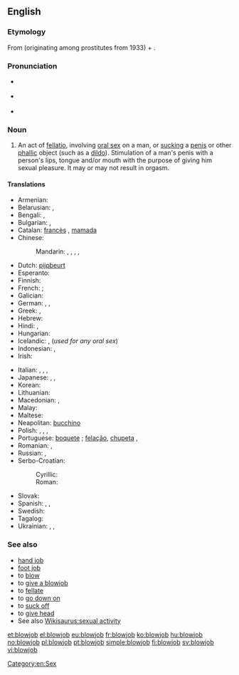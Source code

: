 ==English==
{{wikipedia}}

===Etymology===
From {{term|blow|blow off|to fellate}} (originating among prostitutes from 1933) + {{term|job}}.

===Pronunciation===
* {{a|UK}} {{IPA|/ˈbləʊdʒɒb/}}
* {{a|US}} {{IPA|/ˈbloʊdʒɑb/}}
* {{audio|en-us-blowjob.ogg|Audio (US)}}

===Noun===
{{en-noun}}

# {{context|sex|slang|lang=en}} An act of [[fellatio]], involving [[oral sex]] on a man, or [[suck]]ing a [[penis]] or other [[phallic]] object (such as a [[dildo]]). Stimulation of a man's penis with a person's lips, tongue and/or mouth with the purpose of giving him sexual pleasure. It may or may not result in orgasm.

====Translations====
{{trans-top|the act of fellatio}}
* Armenian: {{t|hy|մինետ|tr=minet}}
* Belarusian: {{t|be|мінет|m|tr=minjét|sc=Cyrl}}, {{t|be|адсос|m|tr=adsós|sc=Cyrl}}
* Bengali: {{t|bn|ব্লোজব|tr=blojôb|sc=Beng}}, {{t|bn|ব্লো-জব|tr=blo-jôb|sc=Beng}}
* Bulgarian: {{t+|bg|свирка|f|tr=svirka}}, {{t|bg|минет|m|tr=minét}}
* Catalan: [[francès]] {{g|m}}, [[mamada]] {{g|f}}
* Chinese:
*: Mandarin: {{t+|cmn|口交|tr=kǒujiāo|sc=Hani}}, {{t|cmn|吹功|tr=chuī​gōng|sc=Hani}}, {{t|cmn|吹簫|sc=Hani}}, {{t+|cmn|吹箫|tr=chuīxiāo|sc=Hani}}, {{t+|cmn|口淫|tr=kǒuyín|sc=Hani}}
* Dutch: [[pijpbeurt]]
* Esperanto: {{t|eo|kaclekado}}
* Finnish: {{t|fi|suihinotto}}
* French: {{t+|fr|fellation|f}}; {{t+|fr|pipe|f}}
* Galician: {{t|gl|mamada|f}}
* German: {{t+|de|Blasen|n}}, {{t|de|Sex auf "Französisch"|m}}, {{t+|de|Blowjob|m}}
* Greek: {{t+|el|πίπα|f|tr=pípa}},  {{t+|el|τσιμπούκι|tr=tsimpoύki}}
* Hebrew: {{t+|he|מציצה|tr=mtsitsa}}
* Hindi: {{t|hi|शिश्न चूषण|tr=śiśna cūṣaṇ|sc=Deva}}, {{t|hi|मुख-मैथुन|tr=mukha-maithuna|sc=Deva}}
* Hungarian: {{t+|hu|leszopás}}
* Icelandic: {{t|is|tott|n}}, {{t|is|munnmök|n-p}} (''used for any oral sex'')
* Indonesian: {{t|id|fellatio|m}}, {{t|id|blowjob}}
* Irish: {{t|ga|jab diúlta|m}}
{{trans-mid}}
* Italian: {{t+|it|pompino|m}}, {{t+|it|pompa|f}}, {{t+|it|bocchino|m}}, {{t+|it|fellatio|f}}
* Japanese: {{t+|ja|尺八|tr=しゃくはち, shakuhachi}},  {{t|ja|しゃくはち|tr=shakuhachi}}, {{t|ja|フェラ|tr=fera|sc=Jpan}}
* Korean: {{t|ko|구강성교|tr=gugang seong-gyo|sc=Kore}}
* Lithuanian: {{t|lt|čiulpimas|m}}
* Macedonian: {{t|mk|пушење|tr=púšenje}},  {{t|mk|дудлање|n|tr=dúdlanje}}
* Malay: {{t|ms|fellatio|m}}
* Maltese: {{t|mt|irdiegħ}}
* Neapolitan: [[bucchino]] {{g|m}}
* Polish: {{t|pl|ssanie pały|n}}, {{t|pl|ssanie fiuta|n}}, {{t|pl|ssanie chuja|n}}, {{t|pl|obciąganie|n}}
* Portuguese: [[boquete]] {{g|m}}; [[felação]], [[chupeta]] {{g|f}},  {{t|pt|chupada|f}}
* Romanian: {{t|ro|muie|f}}, {{t|ro|mumu|n}}
* Russian: {{t+|ru|минет|m|tr=minét}}, {{t+|ru|отсос|m|tr=otsós}}
* Serbo-Croatian:
*: Cyrillic: {{t|sh|пушење|n|sc=Cyrl}}
*: Roman: {{t|sh|pušenje|n}}
* Slovak: {{qualifier|slang, vulgar}} {{t|sk|fajka|f}}
* Spanish: {{t+|es|francés|m}}, {{t+|es|mamada|f}},  {{t+|es|pete|m}}
* Swedish: {{t+|sv|avsugning|c}}
* Tagalog: {{t|tl|tsupa}}
* Ukrainian: {{t|uk|мінєт|m|tr=minjét|sc=Cyrl}}, {{t|uk|мінет|m|tr=minét|sc=Cyrl}}, {{t|uk|відсос|m|tr=vidsós|sc=Cyrl}}
{{trans-bottom}}

===See also===
* [[hand job]]
* [[foot job]]
* to [[blow]]
* to [[give a blowjob]]
* to [[fellate]]
* to [[go down on]]
* to [[suck off]]
* to [[give head]]
* See also [[Wikisaurus:sexual activity]]

[[Category:en:Sex]]

[[et:blowjob]]
[[el:blowjob]]
[[eu:blowjob]]
[[fr:blowjob]]
[[ko:blowjob]]
[[hu:blowjob]]
[[no:blowjob]]
[[pl:blowjob]]
[[pt:blowjob]]
[[simple:blowjob]]
[[fi:blowjob]]
[[sv:blowjob]]
[[vi:blowjob]]